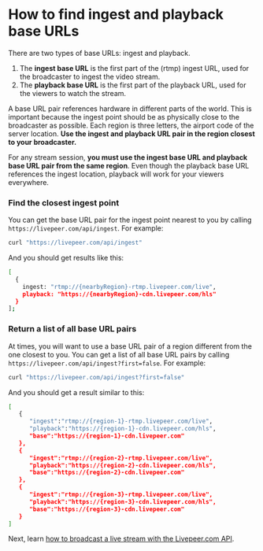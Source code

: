 
<DocsLayout title="How to find ingest and playback base URLs - Livepeer.com" description="How to find ingest and playback base URLs">

# How to find ingest and playback base URLs

There are two types of base URLs: ingest and playback.

1. The **ingest base URL** is the first part of the (rtmp) ingest URL, used for
   the broadcaster to ingest the video stream.
1. The **playback base URL** is the first part of the playback URL, used for the
   viewers to watch the stream.

A base URL pair references hardware in different parts of the world. This is
important because the ingest point should be as physically close to the
broadcaster as possible. Each region is three letters, the airport code of the
server location. **Use the ingest and playback URL pair in the region closest to
your broadcaster.**

For any stream session, **you must use the ingest base URL and playback base URL
pair from the same region**. Even though the playback base URL references the
ingest location, playback will work for your viewers everywhere.

### Find the closest ingest point

You can get the base URL pair for the ingest point nearest to you by calling
`https://livepeer.com/api/ingest`. For example:

```bash
curl "https://livepeer.com/api/ingest"
```

And you should get results like this:

```bash
[
  {
    ingest: "rtmp://{nearbyRegion}-rtmp.livepeer.com/live",
    playback: "https://{nearbyRegion}-cdn.livepeer.com/hls"
  }
];
```

### Return a list of all base URL pairs

At times, you will want to use a base URL pair of a region different from the
one closest to you. You can get a list of all base URL pairs by calling
`https://livepeer.com/api/ingest?first=false`. For example:

```bash
curl "https://livepeer.com/api/ingest?first=false"
```

And you should get a result similar to this:

```bash
[
   {
      "ingest":"rtmp://{region-1}-rtmp.livepeer.com/live",
      "playback":"https://{region-1}-cdn.livepeer.com/hls",
      "base":"https://{region-1}-cdn.livepeer.com"
   },
   {
      "ingest":"rtmp://{region-2}-rtmp.livepeer.com/live",
      "playback":"https://{region-2}-cdn.livepeer.com/hls",
      "base":"https://{region-2}-cdn.livepeer.com"
   },
   {
      "ingest":"rtmp://{region-3}-rtmp.livepeer.com/live",
      "playback":"https://{region-3}-cdn.livepeer.com/hls",
      "base":"https://{region-3}-cdn.livepeer.com"
   }
]
```

Next, learn
[how to broadcast a live stream with the Livepeer.com API](/docs/guides/api/broadcast-a-live-stream).

</DocsLayout>
